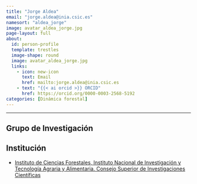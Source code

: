```yaml
---
title: "Jorge Aldea"
email: "jorge.aldea@inia.csic.es"  
namesort: "aldea_jorge"
image: avatar_aldea_jorge.jpg
page-layout: full
about: 
  id: person-profile
  template: trestles
  image-shape: round
  image: avatar_aldea_jorge.jpg
  links:
    - icon: new-icon
      text: Email
      href: mailto:jorge.aldea@inia.csic.es
    - text: "{{< ai orcid >}} ORCID"
      href: https://orcid.org/0000-0003-2568-5192
categories: [Dinámica forestal]
---
```

 
<hr>

:::{#person-profile}

## Grupo de Investigación


## Institución
- [Instituto de Ciencias Forestales, Instituto Nacional de Investigación y Tecnología Agraria y Alimentaria. Consejo Superior de Investigaciones Científicas](https://www.inia.es/)

:::
